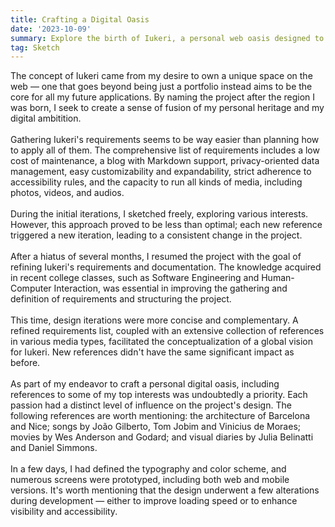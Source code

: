 ```yaml
---
title: Crafting a Digital Oasis
date: '2023-10-09'
summary: Explore the birth of Iukeri, a personal web oasis designed to go beyond a simple portfolio. Discover the challenges, inspirations, and iterative process that shaped it into a unique digital reflection.
tag: Sketch
---
```

The concept of Iukeri came from my desire to own a unique space on the web — one that goes beyond being just a portfolio instead aims to be the core for all my future applications. By naming the project after the region I was born, I seek to create a sense of fusion of my personal heritage and my digital ambitition. 
\
\
Gathering Iukeri's requirements seems to be way easier than planning how to apply all of them. The comprehensive list of requirements includes a low cost of maintenance, a blog with Markdown support, privacy-oriented data management, easy customizability and expandability, strict adherence to accessibility rules, and the capacity to run all kinds of media, including photos, videos, and audios.
\
\
During the initial iterations, I sketched freely, exploring various interests. However, this approach proved to be less than optimal; each new reference triggered a new iteration, leading to a consistent change in the project.
\
\
After a hiatus of several months, I resumed the project with the goal of refining Iukeri's requirements and documentation. The knowledge acquired in recent college classes, such as Software Engineering and Human-Computer Interaction, was essential in improving the gathering and definition of requirements and structuring the project.
\
\
This time, design iterations were more concise and complementary. A refined requirements list, coupled with an extensive collection of references in various media types, facilitated the conceptualization of a global vision for Iukeri. New references didn't have the same significant impact as before.
\
\
As part of my endeavor to craft a personal digital oasis, including references to some of my top interests was undoubtedly a priority. Each passion had a distinct level of influence on the project's design. The following references are worth mentioning: the architecture of Barcelona and Nice; songs by João Gilberto, Tom Jobim and Vinicius de Moraes; movies by Wes Anderson and Godard; and visual diaries by Julia Belinatti and Daniel Simmons.
\
\
In a few days, I had defined the typography and color scheme, and numerous screens were prototyped, including both web and mobile versions. It's worth mentioning that the design underwent a few alterations during development — either to improve loading speed or to enhance visibility and accessibility.